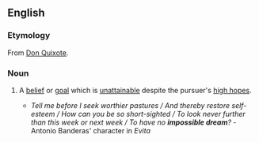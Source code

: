 ==English==

===Etymology===
From [[s:Don Quixote|Don Quixote]].

===Noun===
{{en-noun|-|head=[[impossible]] [[dream]]}}

# {{figuratively}} A [[belief]] or [[goal]] which is [[unattainable]] despite the pursuer's [[high hopes]].
#*''Tell me before I seek worthier pastures / And thereby restore self-esteem / How can you be so short-sighted / To look never further than this week or next week / To have no '''impossible dream'''?'' -Antonio Banderas' character in ''Evita''